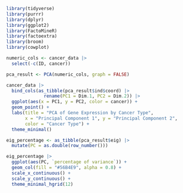 ```r
library(tidyverse)
library(purrr)
library(dplyr)
library(ggplot2)
library(FactoMineR)
library(factoextra)
library(broom)
library(cowplot)
```

```r
numeric_cols <- cancer_data |>
  select(-c(ID, cancer))

pca_result <- PCA(numeric_cols, graph = FALSE)

cancer_data |>
  bind_cols(as_tibble(pca_result$ind$coord) |>
              rename(PC1 = Dim.1, PC2 = Dim.2)) |>
  ggplot(aes(x = PC1, y = PC2, color = cancer)) +
  geom_point() +
  labs(title = "PCA of Gene Expression by Cancer Type", 
       x = "Principal Component 1", y = "Principal Component 2",
       color = "Cancer Type") +
  theme_minimal()
```

```r
eig_percentage <- as_tibble(pca_result$eig) |> 
  mutate(PC = as.double(row_number()))
```

```r
eig_percentage |>
  ggplot(aes(PC, `percentage of variance`)) +
  geom_col(fill = "#56B4E9", alpha = 0.8) +
  scale_x_continuous() +
  scale_y_continuous() +
  theme_minimal_hgrid(12)
```

